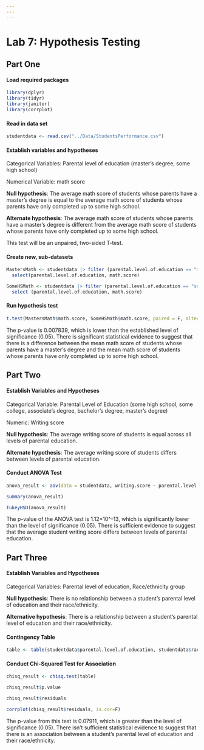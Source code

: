 ```yaml
---
---
---
```


# Lab 7: Hypothesis Testing

## Part One

#### Load required packages

```r
library(dplyr)
library(tidyr)
library(janitor)
library(corrplot)
```

#### Read in data set

```r
studentdata <- read.csv("../Data/StudentsPerformance.csv")
```

#### Establish variables and hypotheses

Categorical Variables: Parental level of education (master's degree, some high school)

Numerical Variable: math score

**Null hypothesis**: The average math score of students whose parents have a master's degree is equal to the average math score of students whose parents have only completed up to some high school.

**Alternate hypothesis**: The average math score of students whose parents have a master's degree is different from the average math score of students whose parents have only completed up to some high school.

This test will be an unpaired, two-sided T-test.

#### Create new, sub-datasets

```r
MastersMath <- studentdata |> filter (parental.level.of.education == "master's degree")|>
  select(parental.level.of.education, math.score)

SomeHSMath <- studentdata |> filter (parental.level.of.education == "some high school") |>
  select (parental.level.of.education, math.score)

```

#### Run hypothesis test

```r
t.test(MastersMath$math.score, SomeHSMath$math.score, paired = F, alternative = "two.sided")
```

The p-value is 0.007839, which is lower than the established level of significance (0.05). There is significant statistical evidence to suggest that there is a difference between the mean math score of students whose parents have a master's degree and the mean math score of students whose parents have only completed up to some high school.

## Part Two

#### Establish Variables and Hypotheses

Categorical Variable: Parental Level of Education (some high school, some college, associate's degree, bachelor's degree, master's degree)

Numeric: Writing score

**Null hypothesis**: The average writing score of students is equal across all levels of parental education.

**Alternate hypothesis**: The average writing score of students differs between levels of parental education.

#### Conduct ANOVA Test

```r
anova_result <- aov(data = studentdata, writing.score ~ parental.level.of.education)

summary(anova_result)

TukeyHSD(anova_result)
```

The p-value of the ANOVA test is 1.12\*10\^-13, which is significantly lower than the level of significance (0.05). There is sufficient evidence to suggest that the average student writing score differs between levels of parental education.

## Part Three

#### Establish Variables and Hypotheses

Categorical Variables: Parental level of education, Race/ethnicity group

**Null hypothesis**: There is no relationship between a student's parental level of education and their race/ethnicity.

**Alternative hypothesis**: There is a relationship between a student's parental level of education and their race/ethnicity.

#### Contingency Table

```r
table <- table(studentdata$parental.level.of.education, studentdata$race.ethnicity)
```

#### Conduct Chi-Squared Test for Association

```r
chisq_result <- chisq.test(table)

chisq_result$p.value

chisq_result$residuals

corrplot(chisq_result$residuals, is.cor=F)
```

The p-value from this test is 0.07911, which is greater than the level of significance (0.05). There isn't sufficient statistical evidence to suggest that there is an association between a student's parental level of education and their race/ethnicity.
